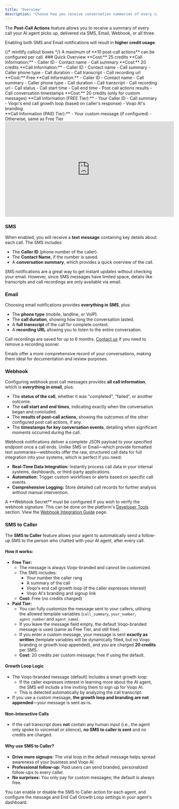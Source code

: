 ```yaml
---
title: 'Overview'
description: "Choose how you receive conversation summaries of every call your agent picks up."
---
```

The **Post-Call Actions** feature allows you to receive a summary of every call your AI agent picks up, delivered via SMS, Email, Webhook, or all three. 

Enabling both SMS and Email notifications will result in **higher credit usage**.

<Warning>
{/* mintlify callout boxes */}
A maximum of **10 post-call actions** can be configured per call. 
</Warning>
### Quick Overview

<CardGroup>
  <Card title="SMS" icon="comment-sms" href="post-call-messaging#sms">
    **Cost:** 25 credits    
    **Call Information:** 
    - Caller ID
    - Contact name
    - Call summary
  </Card>

  <Card title="Email" icon="envelope" href="post-call-messaging#email">
    **Cost:** 20 credits    
    **Call Information:**  
    - Caller ID
    - Contact name
    - Call summary
    - Caller phone type
    - Call duration
    - Call transcript
    - Call recording url
  </Card>

  <Card title="Webhook" icon="webhook" href="post-call-messaging#webhook">
    **Cost:** Free  
    **Call Information:**  
    - Caller ID
    - Contact name
    - Call summary
    - Caller phone type
    - Call duration
    - Call transcript
    - Call recording url
    - Call status
    - Call start time
    - Call end time
    - Post call actions results
    - Call conversation timestamps
  </Card>

  <Card title="SMS to Caller" icon="comment-sms" href="post-call-messaging#sms-to-caller">
    **Cost:** 20 credits (only for custom messages)   
    **Call Information (FREE Tier):** 
    - Your Caller ID
    - Call summary
    - Voqo's end call growth loop (based on caller's response)
    - Voqo AI's branding<br/>**Call Information (PAID Tier):** 
    - Your custom message (if configured)
    - Otherwise, same as Free Tier
  </Card>
</CardGroup>

<br />

<iframe width="560" height="315" src="https://www.youtube.com/embed/0Rc2mni_Pbw?si=4RPoklb0c_tTggmv" title="YouTube video player" frameborder="0" allow="accelerometer; autoplay; clipboard-write; encrypted-media; gyroscope; picture-in-picture; web-share" referrerpolicy="strict-origin-when-cross-origin" allowfullscreen></iframe>

### SMS
When enabled, you will receive a **text message** containing key details about each call. The SMS includes:
- The **Caller ID** (phone number of the caller).
- The **Contact Name**, if the number is saved.
- A **conversation summary**, which provides a quick overview of the call.

SMS notifications are a great way to get instant updates without checking your email. However, since SMS messages have limited space, details like transcripts and call recordings are only available via email.

### Email
Choosing email notifications provides **everything in SMS**, plus: 
- The **phone type** (mobile, landline, or VoIP).
- The **call duration**, showing how long the conversation lasted.
- A **full transcript** of the call for complete context.
- A **recording URL** allowing you to listen to the entire conversation.
<Note>
Call recordings are saved for up to 6 months. <a href="mailto:adam@heffron.ai?subject=Request to Remove Call Recording">Contact us</a> if you need to remove a recording sooner.
</Note>

Emails offer a more comprehensive record of your conversations, making them ideal for documentation and review purposes.

### Webhook
Configuring webhook post call messages provides **all call information**, which is **everything in email**, plus: 
- The **status of the call**, whether it was "completed", "failed", or another outcome.
- The **call start and end times**, indicating exactly when the conversation began and concluded.
- The **results of post-call actions**, showing the outcomes of the other configured post call actions, if any.
- The **timestamps for key conversation events**, detailing when significant moments occurred during the call.

Webhook notifications deliver a complete JSON payload to your specified endpoint once a call ends. Unlike SMS or Email—which provide formatted text summaries—webhooks offer the raw, structured call data for full integration into your systems, which is perfect if you need:
- **Real-Time Data Integration:** Instantly process call data in your internal systems, dashboards, or third-party applications.
- **Automation:** Trigger custom workflows or alerts based on specific call events.
- **Comprehensive Logging:** Store detailed call records for further analysis without manual intervention.

<Warning>
A **Webhook Secret** must be configured if you wish to verify the webhook signature. This can be done on the platform's <a href="https://platform.voqo.ai/developer_tools">Developer Tools</a> section. 
</Warning>
<Info>
View the <a href="webhook-integration-guide">Webhook Integration Guide</a> page.
</Info>

### SMS to Caller
The **SMS to Caller** feature allows your agent to automatically send a follow-up SMS to the person who chatted with your AI agent, after every call.

#### How it works:
- **Free Tier:**
  - The message is always Voqo-branded and cannot be customized.
  - The SMS includes:
    - Your number the caller rang
    - A summary of the call
    - Voqo's end call growth loop (if the caller expresses interest)
    - Voqo AI's branding and signup link
  - **Cost:** Free (no credits charged)
- **Paid Tier:**
  - You can fully customize the message sent to your callers, utilising the allowed template variables (`call_summary`, `your_number`, `agent_number` and `agent_name`).
  - If you leave the message field empty, the default Voqo-branded message is used (same as Free Tier, and still free).
  - If you enter a custom message, your message is sent **exactly as written** (template variables will be dynamically filled, but no Voqo branding or growth loop appended), and you are charged **20 credits** per SMS.
  - **Cost:** 20 credits per custom message; free if using the default.

#### Growth Loop Logic
- The Voqo-branded message (default) includes a smart growth loop:
  - If the caller expresses interest in learning more about the AI agent, the SMS will include a line inviting them to sign up for Voqo AI.
  - This is detected automatically by analyzing the call transcript.
- If you use a custom message, **the growth loop and branding are not appended**—your message is sent as-is.

#### Non-Interactive Calls
- If the call transcript does **not** contain any human input (i.e., the agent only spoke to voicemail or silence), **no SMS to caller is sent** and no credits are charged.

#### Why use SMS to Caller?
- **Drive more signups:** The viral loop in the default message helps spread awareness of your business and Voqo AI.
- **Professional follow-up:** Paid users can send branded, personalized follow-ups to every caller.
- **No surprises:** You only pay for custom messages; the default is always free.

<Info>
You can enable or disable the SMS to Caller action for each agent, and configure the message and End Call Growth Loop settings in your agent's dashboard.
</Info>
